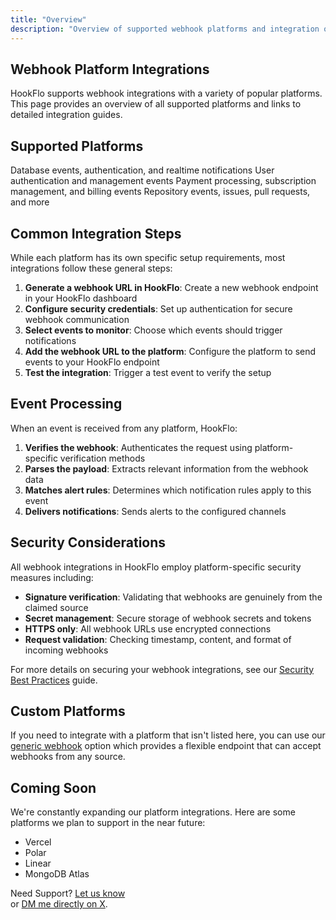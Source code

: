 ```yaml
---
title: "Overview"
description: "Overview of supported webhook platforms and integration options"
---
```


## Webhook Platform Integrations

HookFlo supports webhook integrations with a variety of popular platforms. This page provides an overview of all supported platforms and links to detailed integration guides.

## Supported Platforms

<CardGroup cols={2}>
  <Card title="Supabase" icon="database" href="/webhook-platforms/supabase">
    Database events, authentication, and realtime notifications
  </Card>
  <Card title="Clerk" icon="user" href="/webhook-platforms/clerk">
    User authentication and management events
  </Card>
  <Card title="Stripe" icon="credit-card" href="/webhook-platforms/stripe">
    Payment processing, subscription management, and billing events
  </Card>
  <Card title="GitHub" icon="github" href="/webhook-platforms/github">
    Repository events, issues, pull requests, and more
  </Card>
</CardGroup>

## Common Integration Steps

While each platform has its own specific setup requirements, most integrations follow these general steps:

1. **Generate a webhook URL in HookFlo**: Create a new webhook endpoint in your HookFlo dashboard
2. **Configure security credentials**: Set up authentication for secure webhook communication
3. **Select events to monitor**: Choose which events should trigger notifications
4. **Add the webhook URL to the platform**: Configure the platform to send events to your HookFlo endpoint
5. **Test the integration**: Trigger a test event to verify the setup

## Event Processing

When an event is received from any platform, HookFlo:

1. **Verifies the webhook**: Authenticates the request using platform-specific verification methods
2. **Parses the payload**: Extracts relevant information from the webhook data
3. **Matches alert rules**: Determines which notification rules apply to this event
4. **Delivers notifications**: Sends alerts to the configured channels

## Security Considerations

All webhook integrations in HookFlo employ platform-specific security measures including:

- **Signature verification**: Validating that webhooks are genuinely from the claimed source
- **Secret management**: Secure storage of webhook secrets and tokens
- **HTTPS only**: All webhook URLs use encrypted connections
- **Request validation**: Checking timestamp, content, and format of incoming webhooks

For more details on securing your webhook integrations, see our [Security Best Practices](/security/best-practices) guide.

## Custom Platforms

If you need to integrate with a platform that isn't listed here, you can use our [generic webhook](/webhook-platforms/generic) option which provides a flexible endpoint that can accept webhooks from any source.

## Coming Soon

We're constantly expanding our platform integrations. Here are some platforms we plan to support in the near future:

- Vercel
- Polar
- Linear
- MongoDB Atlas

Need Support? [Let us know](mailto:support@hookflo.dev)\
or [DM me directly on X](https://x.com/Prateek53788134).